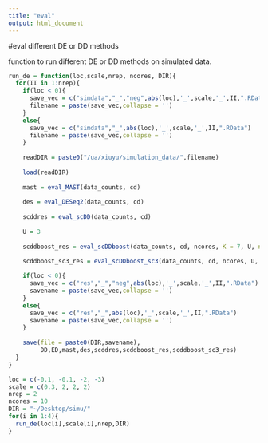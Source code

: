 ```yaml
---
title: "eval"
output: html_document
---
```


#eval different DE or DD methods

function to run different DE or DD methods on simulated data.
```r

run_de = function(loc,scale,nrep, ncores, DIR){
  for(II in 1:nrep){
    if(loc < 0){
      save_vec = c("simdata","_","neg",abs(loc),'_',scale,'_',II,".RData")
      filename = paste(save_vec,collapse = '')
    }
    else{
      save_vec = c("simdata","_",abs(loc),'_',scale,'_',II,".RData")
      filename = paste(save_vec,collapse = '')
    }
    
    readDIR = paste0("/ua/xiuyu/simulation_data/",filename)
    
    load(readDIR)
    
    mast = eval_MAST(data_counts, cd)
    
    des = eval_DESeq2(data_counts, cd)
    
    scddres = eval_scDD(data_counts, cd)
     
    U = 3 
     
    scddboost_res = eval_scDDboost(data_counts, cd, ncores, K = 7, U, niter = 20, nrd = 30)
    
    scddboost_sc3_res = eval_scDDboost_sc3(data_counts, cd, ncores, U, niter = 20, nrd = 30, K = 7)

    if(loc < 0){
      save_vec = c("res","_","neg",abs(loc),'_',scale,'_',II,".RData")
      savename = paste(save_vec,collapse = '')
    }
    else{
      save_vec = c("res","_",abs(loc),'_',scale,'_',II,".RData")
      savename = paste(save_vec,collapse = '')
    }
    
    save(file = paste0(DIR,savename),                
         DD,ED,mast,des,scddres,scddboost_res,scddboost_sc3_res)
  }
}

```

```r
loc = c(-0.1, -0.1, -2, -3)
scale = c(0.3, 2, 2, 2)
nrep = 2
ncores = 10
DIR = "~/Desktop/simu/"
for(i in 1:4){
  run_de(loc[i],scale[i],nrep,DIR)
}
```




